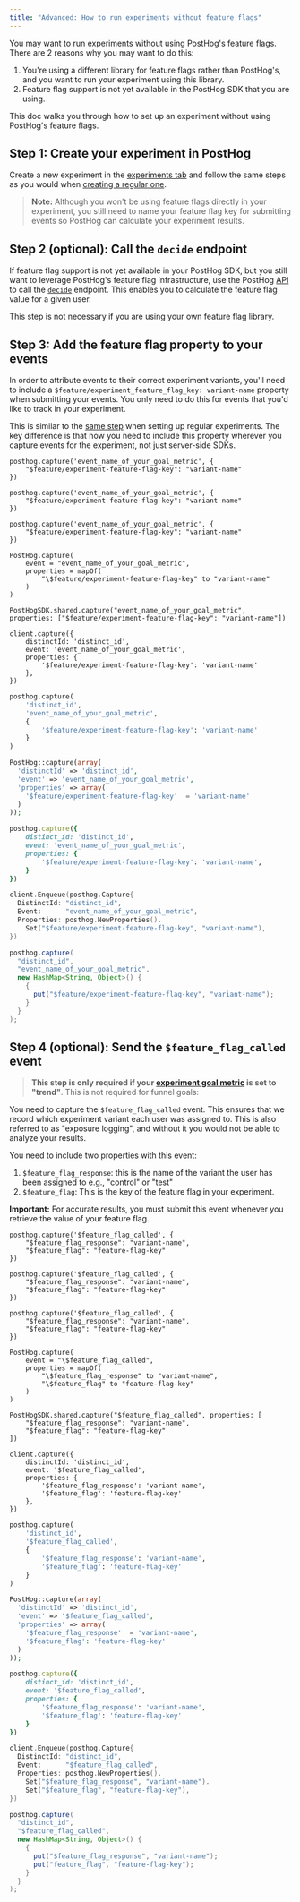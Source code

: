 ```yaml
---
title: "Advanced: How to run experiments without feature flags"
---
```


You may want to run experiments without using PostHog's feature flags. There are 2 reasons why you may want to do this:

1. You're using a different library for feature flags rather than PostHog's, and you want to run your experiment using this library.
2. Feature flag support is not yet available in the PostHog SDK that you are using.

This doc walks you through how to set up an experiment without using PostHog's feature flags.

## Step 1: Create your experiment in PostHog

Create a new experiment in the [experiments tab](https://app.posthog.com/experiments) and follow the same steps as you would when [creating a regular one](/docs/experiments/manual#how-to-create-an-experiment-in-posthog).

> **Note:** Although you won't be using feature flags directly in your experiment, you still need to name your feature flag key for submitting events so PostHog can calculate your experiment results.

## Step 2 (optional): Call the `decide` endpoint

If feature flag support is not yet available in your PostHog SDK, but you still want to leverage PostHog's feature flag infrastructure, use the PostHog [API](/docs/api) to call the [`decide`](/docs/api/post-only-endpoints#feature-flags) endpoint. This enables you to calculate the feature flag value for a given user.

This step is not necessary if you are using your own feature flag library.

## Step 3: Add the feature flag property to your events 

In order to attribute events to their correct experiment variants, you'll need to include a `$feature/experiment_feature_flag_key: variant-name` property when submitting your events. You only need to do this for events that you'd like to track in your experiment.

This is similar to the [same step](/docs/experiments/manual#step-2-server-side-only-add-the-feature-flag-property-to-your-events) when setting up regular experiments. The key difference is that now you need to include this property wherever you capture events for the experiment, not just server-side SDKs.

<MultiLanguage>

```js-web
posthog.capture('event_name_of_your_goal_metric', {
    "$feature/experiment-feature-flag-key": "variant-name"
})
```

```react
posthog.capture('event_name_of_your_goal_metric', {
    "$feature/experiment-feature-flag-key": "variant-name"
})
```

```react-native
posthog.capture('event_name_of_your_goal_metric', {
    "$feature/experiment-feature-flag-key": "variant-name"
})
```

```android_kotlin
PostHog.capture(
    event = "event_name_of_your_goal_metric",
    properties = mapOf(
        "\$feature/experiment-feature-flag-key" to "variant-name"
    )
)
```

```ios_swift
PostHogSDK.shared.capture("event_name_of_your_goal_metric", properties: ["$feature/experiment-feature-flag-key": "variant-name"])
```

```node
client.capture({
    distinctId: 'distinct_id',
    event: 'event_name_of_your_goal_metric',
    properties: {
        '$feature/experiment-feature-flag-key': 'variant-name'
    },
})
```

```python
posthog.capture(
    'distinct_id',
    'event_name_of_your_goal_metric',
    {
        '$feature/experiment-feature-flag-key': 'variant-name'
    }
)
```

```php
PostHog::capture(array(
  'distinctId' => 'distinct_id',
  'event' => 'event_name_of_your_goal_metric',
  'properties' => array(
    '$feature/experiment-feature-flag-key'  = 'variant-name'
  )
));
```

```ruby
posthog.capture({
    distinct_id: 'distinct_id',
    event: 'event_name_of_your_goal_metric',
    properties: {
        '$feature/experiment-feature-flag-key': 'variant-name',
    }
})
```

```go
client.Enqueue(posthog.Capture{
  DistinctId: "distinct_id",
  Event:      "event_name_of_your_goal_metric",
  Properties: posthog.NewProperties().
    Set("$feature/experiment-feature-flag-key", "variant-name"),
})
```

```java
posthog.capture(
  "distinct_id",
  "event_name_of_your_goal_metric",
  new HashMap<String, Object>() {
    {
      put("$feature/experiment-feature-flag-key", "variant-name");
    }
  }
);
```

</MultiLanguage>

## Step 4 (optional): Send the `$feature_flag_called` event

> **This step is only required if your [experiment goal metric](/docs/experiments/manual#experiment-goal) is set to "trend"**. This is not required for funnel goals:

You need to capture the `$feature_flag_called` event. This ensures that we record which experiment variant each user was assigned to. This is also referred to as "exposure logging", and without it you would not be able to analyze your results. 

You need to include two properties with this event:

1. `$feature_flag_response`: this is the name of the variant the user has been assigned to e.g., "control" or "test"
2. `$feature_flag`: This is the key of the feature flag in your experiment.

**Important:** For accurate results, you must submit this event whenever you retrieve the value of your feature flag.

<MultiLanguage>

```js-web
posthog.capture('$feature_flag_called', {
    "$feature_flag_response": "variant-name",
    "$feature_flag": "feature-flag-key"
})
```

```react
posthog.capture('$feature_flag_called', {
    "$feature_flag_response": "variant-name",
    "$feature_flag": "feature-flag-key"
})
```

```react-native
posthog.capture('$feature_flag_called', {
    "$feature_flag_response": "variant-name",
    "$feature_flag": "feature-flag-key"
})
```

```android_kotlin
PostHog.capture(
    event = "\$feature_flag_called",
    properties = mapOf(
        "\$feature_flag_response" to "variant-name",
        "\$feature_flag" to "feature-flag-key"
    )
)
```

```ios_swift
PostHogSDK.shared.capture("$feature_flag_called", properties: [
    "$feature_flag_response": "variant-name",
    "$feature_flag": "feature-flag-key"
])
```

```node
client.capture({
    distinctId: 'distinct_id',
    event: '$feature_flag_called',
    properties: {
        '$feature_flag_response': 'variant-name',
        '$feature_flag': 'feature-flag-key'
    },
})
```

```python
posthog.capture(
    'distinct_id',
    '$feature_flag_called',
    {
        '$feature_flag_response': 'variant-name',
        '$feature_flag': 'feature-flag-key'
    }
)
```

```php
PostHog::capture(array(
  'distinctId' => 'distinct_id',
  'event' => '$feature_flag_called',
  'properties' => array(
    '$feature_flag_response'  = 'variant-name',
    '$feature_flag': 'feature-flag-key'
  )
));
```

```ruby
posthog.capture({
    distinct_id: 'distinct_id',
    event: '$feature_flag_called',
    properties: {
        '$feature_flag_response': 'variant-name',
        '$feature_flag': 'feature-flag-key'
    }
})
```

```go
client.Enqueue(posthog.Capture{
  DistinctId: "distinct_id",
  Event:      "$feature_flag_called",
  Properties: posthog.NewProperties().
    Set("$feature_flag_response", "variant-name").
    Set("$feature_flag", "feature-flag-key"),
})
```

```java
posthog.capture(
  "distinct_id",
  "$feature_flag_called",
  new HashMap<String, Object>() {
    {
      put("$feature_flag_response", "variant-name");
      put("feature_flag", "feature-flag-key");
    }
  }
);
```

</MultiLanguage>
